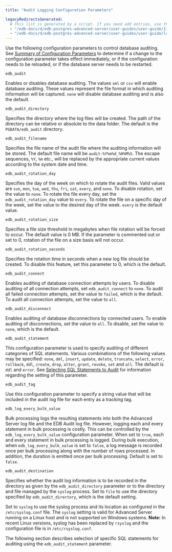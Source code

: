 ```yaml
---
title: "Audit Logging Configuration Parameters"

legacyRedirectsGenerated:
  # This list is generated by a script. If you need add entries, use the `legacyRedirects` key.
  - "/edb-docs/d/edb-postgres-advanced-server/user-guides/user-guide/13/audit_logging_configuration_parameters.html"
  - "/edb-docs/d/edb-postgres-advanced-server/user-guides/user-guide/latest/audit_logging_configuration_parameters.html"
---
```


<div id="audit_logging_configuration_parameters" class="registered_link"></div>

Use the following configuration parameters to control database auditing. See [Summary of Configuration Parameters](../01_configuration_parameters/02_summary_of_configuration_parameters/#summary_of_configuration_parameters) to determine if a change to the configuration parameter takes effect immediately, or if the configuration needs to be reloaded, or if the database server needs to be restarted.

`edb_audit`

 Enables or disables database auditing. The values `xml` or `csv` will enable database auditing. These values represent the file format in which auditing information will be captured. `none` will disable database auditing and is also the default.

`edb_audit_directory`

 Specifies the directory where the log files will be created. The path of the directory can be relative or absolute to the data folder. The default is the `PGDATA/edb_audit` directory.

`edb_audit_filename`

 Specifies the file name of the audit file where the auditing information will be stored. The default file name will be `audit-%Y%m%d_%H%M%S`. The escape sequences, `%Y`, `%m` etc., will be replaced by the appropriate current values according to the system date and time.

`edb_audit_rotation_day`

 Specifies the day of the week on which to rotate the audit files. Valid values are `sun`, `mon`, `tue`, `wed`, `thu`, `fri`, `sat`, `every`, and `none`. To disable rotation, set the value to `none`. To rotate the file every day, set the `edb_audit_rotation_day` value to `every`. To rotate the file on a specific day of the week, set the value to the desired day of the week. `every` is the default value.

`edb_audit_rotation_size`

 Specifies a file size threshold in megabytes when file rotation will be forced to occur. The default value is 0 MB. If the parameter is commented out or set to 0, rotation of the file on a size basis will not occur.

`edb_audit_rotation_seconds`

 Specifies the rotation time in seconds when a new log file should be created. To disable this feature, set this parameter to 0, which is the default.

`edb_audit_connect`

 Enables auditing of database connection attempts by users. To disable auditing of all connection attempts, set `edb_audit_connect` to `none`. To audit all failed connection attempts, set the value to `failed`, which is the default. To audit all connection attempts, set the value to `all`.

`edb_audit_disconnect`

 Enables auditing of database disconnections by connected users. To enable auditing of disconnections, set the value to `all`. To disable, set the value to `none`, which is the default.

`edb_audit_statement`

 This configuration parameter is used to specify auditing of different categories of SQL statements. Various combinations of the following values may be specified: `none`, `dml`, `insert`, `update`, `delete`, `truncate`, `select`, `error`, `rollback`, `ddl`, `create`, `drop`, `alter`, `grant`, `revoke`, `set` and `all`. The default is `ddl` and `error`. See [Selecting SQL Statements to Audit](02_selecting_sql_statements_to_audit/#selecting_sql_statements_to_audit) for information regarding the setting of this parameter.

`edb_audit_tag`

 Use this configuration parameter to specify a string value that will be included in the audit log file for each entry as a tracking tag.

`edb_log_every_bulk_value`

 Bulk processing logs the resulting statements into both the Advanced Server log file and the EDB Audit log file. However, logging each and every statement in bulk processing is costly. This can be controlled by the `edb_log_every_bulk_value` configuration parameter. When set to `true`, each and every statement in bulk processing is logged. During bulk execution, when `edb_log_every_bulk_value` is set to `false`, a log message is recorded once per bulk processing along with the number of rows processed. In addition, the duration is emitted once per bulk processing. Default is set to `false`.

`edb_audit_destination`

 Specifies whether the audit log information is to be recorded in the directory as given by the `edb_audit_directory` parameter or to the directory and file managed by the `syslog` process. Set to `file` to use the directory specified by `edb_audit_directory`, which is the default setting.

 Set to `syslog` to use the syslog process and its location as configured in the `/etc/syslog.conf` file. The `syslog` setting is valid for Advanced Server running on a Linux host and is not supported on Windows systems. **Note:** In recent Linux versions, syslog has been replaced by `rsyslog` and the configuration file is in `/etc/rsyslog.conf`.

The following section describes selection of specific SQL statements for auditing using the `edb_audit_statement` parameter.

